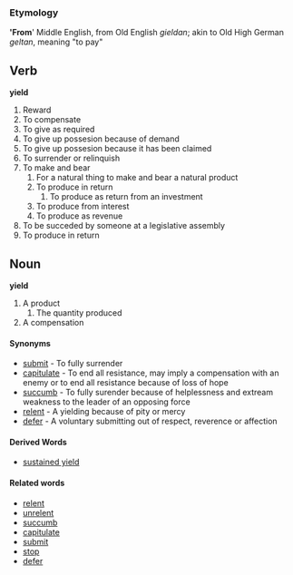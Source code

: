 ===Etymology===
''''From'''' Middle English, from Old English ''gieldan''; akin to Old High German ''geltan'', meaning "to pay"

==Verb==
'''yield'''
# Reward
# To compensate
# To give as required
# To give up possesion because of demand
# To give up possesion because it has been claimed
# To surrender or relinquish
# To make and bear
## For a natural thing to make and bear a natural product
## To produce in return
### To produce as return from an investment 
## To produce from interest 
## To produce as revenue
# To be succeded by someone at a legislative assembly
# To produce in return

==Noun==
'''yield'''

# A product 
## The quantity produced 
# A compensation

====Synonyms====
*[[submit]] - To fully surrender
*[[capitulate]] - To end all resistance, may imply a compensation with an enemy or to end all resistance because of loss of hope 
*[[succumb]] - To fully surender because of helplessness and extream weakness to the leader of an opposing force
*[[relent]] -  A yielding because of pity or mercy
* [[defer]] - A voluntary submitting out of respect, reverence or affection

==== Derived Words ====
*[[sustained yield]]

====Related words====
* [[relent]]
* [[unrelent]]
* [[succumb]]
* [[capitulate]]
* [[submit]]
* [[stop]]
* [[defer]]